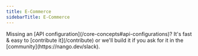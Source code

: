 ```yaml
---
title: E-Commerce
sidebarTitle: E-Commerce
---
```


<Tip>
    Missing an [API configuration](/core-concepts#api-configurations)? It's fast & easy to [contribute it](/contribute) or we'll build it if you ask for
    it in the [community](https://nango.dev/slack).
</Tip>

<CardGroup cols={4}>
    <Card title="Amazon" href="/integrations/all/amazon" color="#68a063" />
    <Card title="Gumroad" href="/integrations/all/gumroad" color="#68a063" />
    <Card title="Shopify" href="/integrations/all/shopify" color="#68a063" />
    <Card title="Zoho Inventory" href="/integrations/all/zoho-inventory" color="#68a063" />
</CardGroup>
